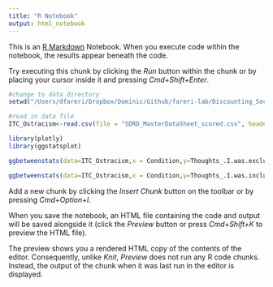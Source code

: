 ```yaml
---
title: "R Notebook"
output: html_notebook
---
```


This is an [R Markdown](http://rmarkdown.rstudio.com) Notebook. When you execute code within the notebook, the results appear beneath the code. 

Try executing this chunk by clicking the *Run* button within the chunk or by placing your cursor inside it and pressing *Cmd+Shift+Enter*. 

```r
#change to data directory
setwd("/Users/dfareri/Dropbox/Dominic/Github/fareri-lab/Discounting_Social/ProlificData_MP/")

#read in data file
ITC_Ostracism<-read.csv(file = "SDRD_MasterDataSheet_scored.csv", header = TRUE)

library(plotly)
library(ggstatsplot)

ggbetweenstats(data=ITC_Ostracism,x = Condition,y=Thoughts_.I.was.excluded,plot.type = "violin",type = "nonparametric",pairwise_comparisons=FALSE,results.subtitle = TRUE, ylab = "Subjective Ratings: Exclusion",xlab = "Group (1 = Exclusion, 2 = Inclusion)")
```


```r
ggbetweenstats(data=ITC_Ostracism,x = Condition,y=Thoughts_.I.was.included,plot.type = "violin",type = "nonparametric",pairwise_comparisons=FALSE,results.subtitle = TRUE, ylab = "Subjective Ratings: Inclusion",xlab = "Group (1 = Exclusion, 2 = Inclusion)")
```

Add a new chunk by clicking the *Insert Chunk* button on the toolbar or by pressing *Cmd+Option+I*.

When you save the notebook, an HTML file containing the code and output will be saved alongside it (click the *Preview* button or press *Cmd+Shift+K* to preview the HTML file). 

The preview shows you a rendered HTML copy of the contents of the editor. Consequently, unlike *Knit*, *Preview* does not run any R code chunks. Instead, the output of the chunk when it was last run in the editor is displayed.

